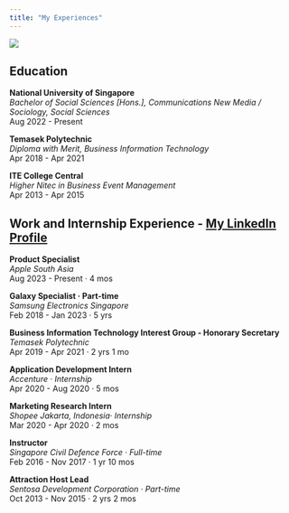 ```yaml
---
title: "My Experiences"
---
```


![](src/images/aboutme.png)

## Education
**National University of Singapore**\
*Bachelor of Social Sciences [Hons.], Communications New Media / Sociology, Social Sciences*
<br> Aug 2022 - Present

**Temasek Polytechnic**\
*Diploma with Merit, Business Information Technology*
<br> Apr 2018 - Apr 2021

**ITE College Central**\
*Higher Nitec in Business Event Management*
<br> Apr 2013 - Apr 2015


## Work and Internship Experience - [My LinkedIn Profile](https://www.linkedin.com/in/marzuki-nooranas-b5947b17a/)

**Product Specialist**\
*Apple South Asia* <br> Aug 2023 - Present · 4 mos

**Galaxy Specialist · Part-time**\
*Samsung Electronics Singapore* <br>Feb 2018 - Jan 2023 · 5 yrs

**Business Information Technology Interest Group - Honorary Secretary**\
*Temasek Polytechnic* <br>Apr 2019 - Apr 2021 · 2 yrs 1 mo

**Application Development Intern**\
*Accenture · Internship* <br>Apr 2020 - Aug 2020 · 5 mos

**Marketing Research Intern**\
*Shopee Jakarta, Indonesia· Internship* <br>Mar 2020 - Apr 2020 · 2 mos

**Instructor**\
*Singapore Civil Defence Force · Full-time* <br>Feb 2016 - Nov 2017 · 1 yr 10 mos

**Attraction Host Lead**\
*Sentosa Development Corporation · Part-time* <br>Oct 2013 - Nov 2015 · 2 yrs 2 mos
